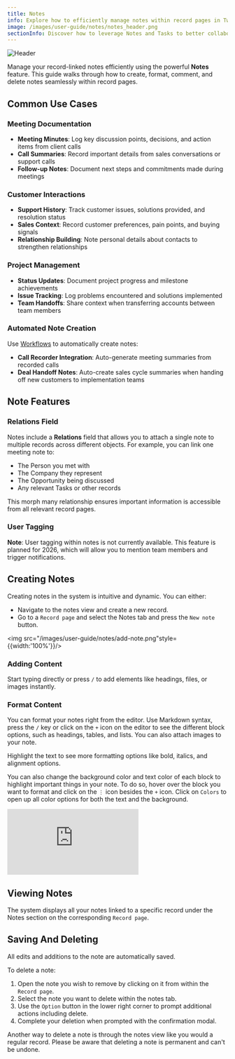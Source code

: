 ```yaml
---
title: Notes
info: Explore how to efficiently manage notes within record pages in Twenty.
image: /images/user-guide/notes/notes_header.png
sectionInfo: Discover how to leverage Notes and Tasks to better collaborate with your team.
---
```

<Frame>
  <img src="/images/user-guide/notes/notes_header.png" alt="Header" />
</Frame>

Manage your record-linked notes efficiently using the powerful **Notes** feature. This guide walks through how to create, format, comment, and delete notes seamlessly within record pages.

## Common Use Cases

### Meeting Documentation
- **Meeting Minutes**: Log key discussion points, decisions, and action items from client calls
- **Call Summaries**: Record important details from sales conversations or support calls
- **Follow-up Notes**: Document next steps and commitments made during meetings

### Customer Interactions
- **Support History**: Track customer issues, solutions provided, and resolution status
- **Sales Context**: Record customer preferences, pain points, and buying signals
- **Relationship Building**: Note personal details about contacts to strengthen relationships

### Project Management
- **Status Updates**: Document project progress and milestone achievements
- **Issue Tracking**: Log problems encountered and solutions implemented
- **Team Handoffs**: Share context when transferring accounts between team members

### Automated Note Creation
Use [Workflows](/user-guide/workflows/getting-started-workflows) to automatically create notes:
- **Call Recorder Integration**: Auto-generate meeting summaries from recorded calls
- **Deal Handoff Notes**: Auto-create sales cycle summaries when handing off new customers to implementation teams

## Note Features

### Relations Field
Notes include a **Relations** field that allows you to attach a single note to multiple records across different objects. For example, you can link one meeting note to:
- The Person you met with
- The Company they represent  
- The Opportunity being discussed
- Any relevant Tasks or other records

This morph many relationship ensures important information is accessible from all relevant record pages.

### User Tagging
**Note**: User tagging within notes is not currently available. This feature is planned for 2026, which will allow you to mention team members and trigger notifications.

## Creating Notes

Creating notes in the system is intuitive and dynamic. You can either:

- Navigate to the notes view and create a new record. 
- Go to a `Record page` and select the Notes tab and press the `New note` button.

<img src="/images/user-guide/notes/add-note.png"style={{width:'100%'}}/>


### Adding Content

Start typing directly or press `/` to add elements like headings, files, or images instantly.

### Format Content

You can format your notes right from the editor. Use Markdown syntax, press the `/` key or click on the `+` icon on the editor to see the different block options, such as headings, tables, and lists. You can also attach images to your note.

Highlight the text to see more formatting options like bold, italics, and alignment options. 

You can also change the background color and text color of each block to highlight important things in your note. To do so, hover over the block you want to format and click on the `⋮` icon besides the `+` icon. Click on `Colors` to open up all color options for both the text and the background.

<div style={{padding:'69.01% 0 0 0', position:'relative', margin: '32px 0px 0px'}}>
  <iframe 
    src="https://player.vimeo.com/video/927896302?autoplay=1&loop=1&autopause=0&background=1&amp;app_id=58479" 
    frameBorder="0" 
    allow="autoplay; fullscreen; picture-in-picture; clipboard-write" 
    style={{
      position:'absolute',
      top:0,
      left:0,
      width:'100%',
      height:'100%',
      borderRadius: '16px', 
      border:'2px solid black'
    }}
    title="Export data"
  ></iframe>
</div>
<script src="https://player.vimeo.com/api/player.js"></script>

## Viewing Notes

The system displays all your notes linked to a specific record under the Notes section on the corresponding `Record page`.

## Saving And Deleting

All edits and additions to the note are automatically saved. 

To delete a note:

1. Open the note you wish to remove by clicking on it from within the `Record page`.
2. Select the note you want to delete within the notes tab.
3. Use the `Option` button in the lower right corner to prompt additional actions including delete.
4. Complete your deletion when prompted with the confirmation modal.

Another way to delete a note is through the notes view like you would a regular record. Please be aware that deleting a note is permanent and can't be undone.


